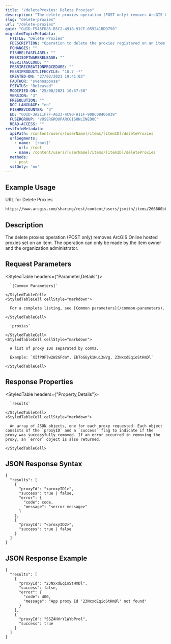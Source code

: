 ```yaml
---
title: "/deleteProxies: Delete Proxies"
description: "The delete proxies operation (POST only) removes ArcGIS Online hosted proxies set on an item."
slug: "delete-proxies"
url: "/delete-proxies"
guid: "GUID-F545FD85-B5C2-4918-91CF-059241BDD750"
migratedTopicMetadata:
  FTITLE: "Delete Proxies"
  FDESCRIPTION: "Operation to delete the proxies registered on an item "
  FCHANGES: ""
  FISHRELEASELABEL: ""
  FESRISOFTWARERELEASE: ""
  FESRITAGCLOUD: ""
  FESRIRECREATIONPROCEDURE: ""
  FESRIPRODUCTLIFECYCLE: "10.7 -*"
  CREATED-ON: "27/02/2021 19:41:03"
  FAUTHOR: "svennapoosa"
  FSTATUS: "Released"
  MODIFIED-ON: "25/08/2021 10:57:58"
  VERSION: "3"
  FRESOLUTION: ""
  DOC-LANGUAGE: "en"
  FISHREVCOUNTER: "3"
  ED: "GUID-3A211F7F-A623-4C90-A11F-908C08406039"
  FUSERGROUP: "VUSERGROUPARCGISONLINEDOC"
  READ-ACCESS: ""
restInfoMetadata:
  apiPath: /content/users/[userName]/items/[itemID]/deleteProxies
  urlSegments:
    - name: '[root]'
      url: /root
    - name: /content/users/[userName]/items/[itemID]/deleteProxies
  methods:
    - post
  sslOnly: 'no'
---
```


## Example Usage

URL for Delete Proxies

```markdown
https://www.arcgis.com/sharing/rest/content/users/jsmith/items/266800bbb6814b13be966c1c88a59c4c/deleteProxies
``` 

## Description

The delete proxies operation (POST only) removes ArcGIS Online hosted proxies set on an item. The operation can only be made by the item owner and the organization administrator.

## Request Parameters 

<StyledTable headers={"Parameter,Details"}>
  <StyledTableRow>
    <StyledTableCell cellStyle="markdown">

      `[Common Parameters]` 

    </StyledTableCell>
    <StyledTableCell cellStyle="markdown">

      For a complete listing, see [Common parameters](/common-parameters).

    </StyledTableCell>
  </StyledTableRow>
  <StyledTableRow>
    <StyledTableCell cellStyle="markdown">

      `proxies` 

    </StyledTableCell>
    <StyledTableCell cellStyle="markdown">

      A list of proxy IDs separated by comma.

      Example: `XIfPOFlw2W2GFdaY, EbToGGyk1Nui3wVg, 23NxxdEqioStHmDl` 

    </StyledTableCell>
  </StyledTableRow>
</StyledTable>

## Response Properties

<StyledTable headers={"Property,Details"}>
  <StyledTableRow>
    <StyledTableCell cellStyle="markdown">

      `results` 

    </StyledTableCell>
    <StyledTableCell cellStyle="markdown">

      An array of JSON objects, one for each proxy requested. Each object consists of the `proxyID` and a `success` flag to indicate if the proxy was successfully removed. If an error occurred in removing the proxy, an `error` object is also returned.

    </StyledTableCell>
  </StyledTableRow>
</StyledTable>

## JSON Response Syntax

```other
{
  "results": [
    {
      "proxyId": "<proxyID1>",
      "success": true | false,
      "error": {
        "code": code,
        "message": "<error message>"
      }
    },
    {
      "proxyId": "<proxyID2>",
      "success": true | false
    }
  ]
}
```

## JSON Response Example

```other
{
  "results": [
    {
      "proxyId": "23NxxdEqioStHmDl",
      "success": false,
      "error": {
        "code": 400,
        "message": "App proxy Id '23NxxdEqioStHmDl' not found"
      }
    },
    {
      "proxyId": "SSZ4HVrY1WYbProl",
      "success": true
    }
  ]
}
```

 
